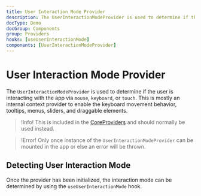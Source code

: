 ```yaml
---
title: User Interaction Mode Provider
description: The UserInteractionModeProvider is used to determine if the user is interacting with the app via mouse, keyboard, or touch. This is mostly an internal context provider to enable the keyboard movement behavior, tooltips, menus, sliders, and draggable elements. This should not be used if using the CoreProviders component.
docType: Demo
docGroup: Components
group: Providers
hooks: [useUserInteractionMode]
components: [UserInteractionModeProvider]
---
```


# User Interaction Mode Provider

The `UserInteractionModeProvider` is used to determine if the user is
interacting with the app via `mouse`, `keyboard`, or `touch`. This is mostly an
internal context provider to enable the keyboard movement behavior, tooltips,
menus, sliders, and draggable elements.

> !Info! This is included in the [CoreProviders](./core-providers) and should
> normally be used instead.

> !Error! Only once instance of the `UserInteractionModeProvider` can be
> mounted in the app or else an error will be thrown.

## Detecting User Interaction Mode

Once the provider has been initialized, the interaction mode can be determined
by using the `useUserInteractionMode` hook.

```demo source="./DetectingUserInteractionModeExample.tsx"

```
